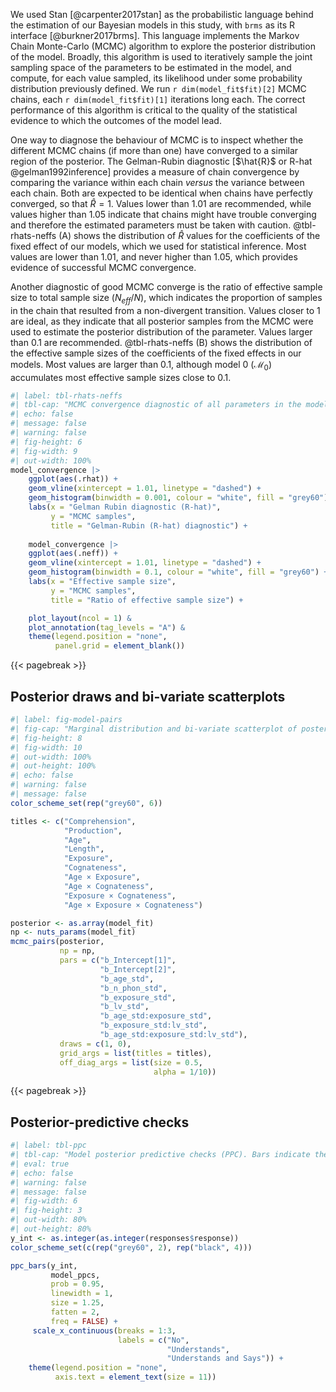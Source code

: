 We used Stan [@carpenter2017stan] as the probabilistic language behind the estimation of our Bayesian models in this study, with `brms` as its R interface [@burkner2017brms]. This language implements the Markov Chain Monte-Carlo (MCMC) algorithm to explore the posterior distribution of the model. Broadly, this algorithm is used to iteratively sample the joint sampling space of the parameters to be estimated in the model, and compute, for each value sampled, its likelihood under some probability distribution previously defined. We run `r dim(model_fit$fit)[2]` MCMC chains, each `r dim(model_fit$fit)[1]` iterations long each. The correct performance of this algorithm is critical to the quality of the statistical evidence to which the outcomes of the model lead.

One way to diagnose the behaviour of MCMC is to inspect whether the different MCMC chains (if more than one) have converged to a similar region of the posterior. The Gelman-Rubin diagnostic [$\hat{R}$ or R-hat @gelman1992inference] provides a measure of chain convergence by comparing the variance within each chain *versus* the variance between each chain. Both are expected to be identical when chains have perfectly converged, so that $\hat{R} = 1$. Values lower than 1.01 are recommended, while values higher than 1.05 indicate that chains might have trouble converging and therefore the estimated parameters must be taken with caution. @tbl-rhats-neffs (A) shows the distribution of $\hat{R}$ values for the coefficients of the fixed effect of our models, which we used for statistical inference. Most values are lower than 1.01, and never higher than 1.05, which provides evidence of successful MCMC convergence.

Another diagnostic of good MCMC converge is the ratio of effective sample size to total sample size ($N_{eff}/N$), which indicates the proportion of samples in the chain that resulted from a non-divergent transition. Values closer to 1 are ideal, as they indicate that all posterior samples from the MCMC were used to estimate the posterior distribution of the parameter. Values larger than 0.1 are recommended. @tbl-rhats-neffs (B) shows the distribution of the effective sample sizes of the coefficients of the fixed effects in our models. Most values are larger than 0.1, although model 0 ($\mathcal{M}_0$) accumulates most effective sample sizes close to 0.1.

```r
#| label: tbl-rhats-neffs
#| tbl-cap: "MCMC convergence diagnostic of all parameters in the model"
#| echo: false
#| message: false
#| warning: false
#| fig-height: 6
#| fig-width: 9
#| out-width: 100%
model_convergence |> 
    ggplot(aes(.rhat)) +
    geom_vline(xintercept = 1.01, linetype = "dashed") +
    geom_histogram(binwidth = 0.001, colour = "white", fill = "grey60") +
    labs(x = "Gelman Rubin diagnostic (R-hat)",
         y = "MCMC samples",
         title = "Gelman-Rubin (R-hat) diagnostic") +
    
    model_convergence |> 
    ggplot(aes(.neff)) +
    geom_vline(xintercept = 1.01, linetype = "dashed") +
    geom_histogram(binwidth = 0.1, colour = "white", fill = "grey60") +
    labs(x = "Effective sample size",
         y = "MCMC samples",
         title = "Ratio of effective sample size") +

    plot_layout(ncol = 1) &
    plot_annotation(tag_levels = "A") &
    theme(legend.position = "none",
          panel.grid = element_blank())
```

{{< pagebreak >}}

## Posterior draws and bi-variate scatterplots {.unnumbered}

```r
#| label: fig-model-pairs
#| fig-cap: "Marginal distribution and bi-variate scatterplot of posterior samples for the fixed regression coefficients in Model 3."
#| fig-height: 8
#| fig-width: 10
#| out-width: 100%
#| out-height: 100%
#| echo: false
#| warning: false
#| message: false
color_scheme_set(rep("grey60", 6))

titles <- c("Comprehension",
            "Production",
            "Age",
            "Length",
            "Exposure",
            "Cognateness",
            "Age × Exposure",
            "Age × Cognateness",
            "Exposure × Cognateness",
            "Age × Exposure × Cognateness")

posterior <- as.array(model_fit)
np <- nuts_params(model_fit) 
mcmc_pairs(posterior,
           np = np, 
           pars = c("b_Intercept[1]",
                    "b_Intercept[2]",
                    "b_age_std",
                    "b_n_phon_std",
                    "b_exposure_std",
                    "b_lv_std",
                    "b_age_std:exposure_std",
                    "b_exposure_std:lv_std",
                    "b_age_std:exposure_std:lv_std"),
           draws = c(1, 0),
           grid_args = list(titles = titles),
           off_diag_args = list(size = 0.5,
                                alpha = 1/10))
```

{{< pagebreak >}}

## Posterior-predictive checks {.unnumbered}

```r
#| label: tbl-ppc
#| tbl-cap: "Model posterior predictive checks (PPC). Bars indicate the observed proportion of responses to each category (No, Understands, and Understands and Says). Blue dots and error bars represent the mean proportion of responses simulated from the posterior for each category, and its 95\\% interval."
#| eval: true
#| echo: false
#| warning: false
#| message: false
#| fig-width: 6
#| fig-height: 3
#| out-width: 80%
#| out-height: 80%
y_int <- as.integer(as.integer(responses$response))
color_scheme_set(c(rep("grey60", 2), rep("black", 4)))

ppc_bars(y_int, 
         model_ppcs,
         prob = 0.95,
         linewidth = 1,
         size = 1.25,
         fatten = 2,
         freq = FALSE) +
     scale_x_continuous(breaks = 1:3,
                        labels = c("No",
                                   "Understands", 
                                   "Understands and Says")) +
    theme(legend.position = "none",
          axis.text = element_text(size = 11))
```
